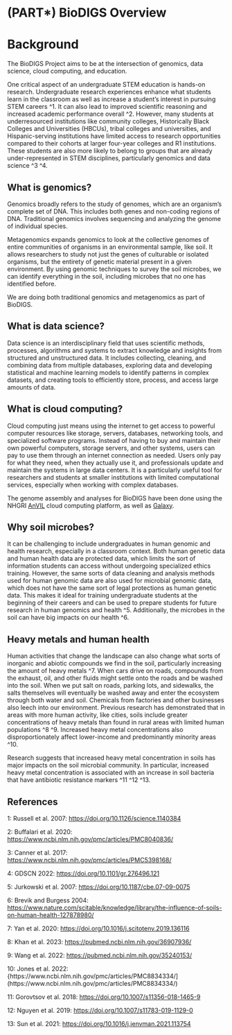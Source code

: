 
# (PART\*) BioDIGS Overview {-}

# Background

The BioDIGS Project aims to be at the intersection of genomics, data science, cloud computing, and education.

One critical aspect of an undergraduate STEM education is hands-on research. Undergraduate research experiences enhance what students learn in the classroom as well as increase a student's interest in pursuing STEM careers ^1. It can also lead to improved scientific reasoning and increased academic performance overall ^2. However, many students at underresourced institutions like community colleges, Historically Black Colleges and Universities (HBCUs), tribal colleges and universities, and Hispanic-serving institutions have limited access to research opportunities compared to their cohorts at larger four-year colleges and R1 institutions. These students are also more likely to belong to groups that are already under-represented in STEM disciplines, particularly genomics and data science ^3 ^4.

## What is genomics?

Genomics broadly refers to the study of genomes, which are an organism's complete set of DNA. This includes both genes and non-coding regions of DNA. Traditional genomics involves sequencing and analyzing the genome of individual species.

Metagenomics expands genomics to look at the collective genomes of entire communities of organisms in an environmental sample, like soil. It allows researchers to study not just the genes of culturable or isolated organisms, but the entirety of genetic material present in a given environment. By using genomic techniques to survey the soil microbes, we can identify everything in the soil, including microbes that no one has identified before.

We are doing both traditional genomics and metagenomics as part of BioDIGS.

## What is data science?

Data science is an interdisciplinary field that uses scientific methods, processes, algorithms and systems to extract knowledge and insights from structured and unstructured data. It includes collecting, cleaning, and combining data from multiple databases, exploring data and developing statistical and machine learning models to identify patterns in complex datasets, and creating tools to efficiently store, process, and access large amounts of data.

## What is cloud computing?

Cloud computing just means using the internet to get access to powerful computer resources like storage, servers, databases, networking tools, and specialized software programs. Instead of having to buy and maintain their own powerful computers, storage servers, and other systems, users can pay to use them through an internet connection as needed. Users only pay for what they need, when they actually use it, and professionals update and maintain the systems in large data centers. It is a particularly useful tool for researchers and students at smaller institutions with limited computational services, especially when working with complex databases.

The genome assembly and analyses for BioDIGS have been done using the NHGRI [AnVIL](https://anvilproject.org/) cloud computing platform, as well as [Galaxy](usegalaxy.org). 

## Why soil microbes?

It can be challenging to include undergraduates in human genomic and health research, especially in a classroom context. Both human genetic data and human health data are protected data, which limits the sort of information students can access without undergoing specialized ethics training. However, the same sorts of data cleaning and analysis methods used for human genomic data are also used for microbial genomic data, which does not have the same sort of legal protections as human genetic data. This makes it ideal for training undergraduate students at the beginning of their careers and can be used to prepare students for future research in human genomics and health ^5. Additionally, the microbes in the soil can have big impacts on our health ^6.

## Heavy metals and human health

Human activities that change the landscape can also change what sorts of inorganic and abiotic compounds we find in the soil, particularly increasing the amount of heavy metals ^7. When cars drive on roads, compounds from the exhaust, oil, and other fluids might settle onto the roads and be washed into the soil. When we put salt on roads, parking lots, and sidewalks, the salts themselves will eventually be washed away and enter the ecosystem through both water and soil. Chemicals from factories and other businesses also leech into our environment. Previous research has demonstrated that in areas with more human activity, like cities, soils include greater concentrations of heavy metals than found in rural areas with limited human populations ^8 ^9. Increased heavy metal concentrations also disproportionately affect lower-income and predominantly minority areas ^10.

Research suggests that increased heavy metal concentration in soils has major impacts on the soil microbial community. In particular, increased heavy metal concentration is associated with an increase in soil bacteria that have antibiotic resistance markers ^11 ^12 ^13.

## References

1: Russell et al. 2007: [https://doi.org/10.1126/science.1140384](https://doi.org/10.1126/science.1140384)

2: Buffalari et al. 2020: [https://www.ncbi.nlm.nih.gov/pmc/articles/PMC8040836/](https://www.ncbi.nlm.nih.gov/pmc/articles/PMC8040836/)

3: Canner et al. 2017: [https://www.ncbi.nlm.nih.gov/pmc/articles/PMC5398168/](https://www.ncbi.nlm.nih.gov/pmc/articles/PMC5398168/)

4: GDSCN 2022: [https://doi.org/10.1101/gr.276496.121](https://doi.org/10.1101/gr.276496.121)

5: Jurkowski et al. 2007: [https://doi.org/10.1187/cbe.07-09-0075](https://doi.org/10.1187/cbe.07-09-0075)

6: Brevik and Burgess 2004: [https://www.nature.com/scitable/knowledge/library/the-influence-of-soils-on-human-health-127878980/](https://www.nature.com/scitable/knowledge/library/the-influence-of-soils-on-human-health-127878980/)

7: Yan et al. 2020: [https://doi.org/10.1016/j.scitotenv.2019.136116](https://doi.org/10.1016/j.scitotenv.2019.136116)

8: Khan et al. 2023: [https://pubmed.ncbi.nlm.nih.gov/36907936/](https://pubmed.ncbi.nlm.nih.gov/36907936/)

9: Wang et al. 2022: [https://pubmed.ncbi.nlm.nih.gov/35240153/](https://pubmed.ncbi.nlm.nih.gov/35240153/)

10: Jones et al. 2022: {https://www.ncbi.nlm.nih.gov/pmc/articles/PMC8834334/](https://www.ncbi.nlm.nih.gov/pmc/articles/PMC8834334/)

11: Gorovtsov et al. 2018: [https://doi.org/10.1007/s11356-018-1465-9](https://doi.org/10.1007/s11356-018-1465-9)

12: Nguyen et al. 2019: [https://doi.org/10.1007/s11783-019-1129-0](https://doi.org/10.1007/s11783-019-1129-0)

13: Sun et al. 2021: [https://doi.org/10.1016/j.jenvman.2021.113754](https://doi.org/10.1016/j.jenvman.2021.113754)

